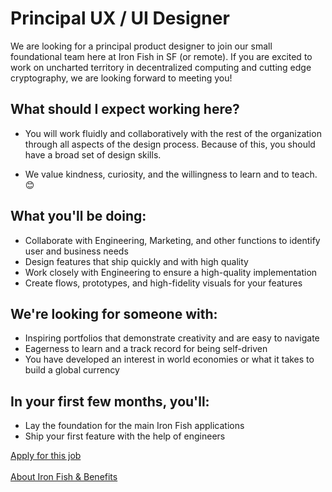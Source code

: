 # Principal UX / UI Designer

We are looking for a principal product designer to join our small foundational team here at Iron Fish in SF (or remote). If you are excited to work on uncharted territory in decentralized computing and cutting edge cryptography, we are looking forward to meeting you!

## What should I expect working here?

- You will work fluidly and collaboratively with the rest of the organization through all aspects of the design process. Because of this, you should have a broad set of design skills.

- We value kindness, curiosity, and the willingness to learn and to teach. 😊

## What you'll be doing:

- Collaborate with Engineering, Marketing, and other functions to identify user and business needs
- Design features that ship quickly and with high quality
- Work closely with Engineering to ensure a high-quality implementation
- Create flows, prototypes, and high-fidelity visuals for your features

## We're looking for someone with:

- Inspiring portfolios that demonstrate creativity and are easy to navigate
- Eagerness to learn and a track record for being self-driven
- You have developed an interest in world economies or what it takes to build a global currency

## In your first few months, you'll:
- Lay the foundation for the main Iron Fish applications
- Ship your first feature with the help of engineers

<a href="mailto:joinus@ironfish.network" className="button button--secondary button--outline button--lg buttonWhitePaper_src-pages-">Apply for this job</a>
<br />
<br />
<a href="/careers">About Iron Fish & Benefits</a>
